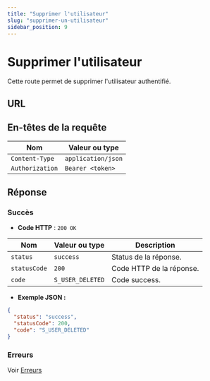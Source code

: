 ```yaml
---
title: "Supprimer l'utilisateur"
slug: "supprimer-un-utilisateur"
sidebar_position: 9
---
```



# Supprimer l'utilisateur

Cette route permet de supprimer l'utilisateur authentifié.

## URL

<HttpMethod method="DELETE" route="/v1/user" />

## En-têtes de la requête

| Nom      |        Valeur ou type                  |
|-----------|------------------------------|
| `Content-Type`     | `application/json`            |
| `Authorization`     | `Bearer <token>`            |

## Réponse

### Succès

- **Code HTTP** : `200 OK`

| Nom      |        Valeur ou type                  | Description                                         |
|-----------|------------------------------|-----------------------------------------------------|
| `status`     | `success`            | Status de la réponse.               |
| `statusCode`     | `200`          | Code HTTP de la réponse. |
| `code`     | `S_USER_DELETED`        | Code success.                |

- **Exemple JSON :**

```json
{
  "status": "success",
  "statusCode": 200,
  "code": "S_USER_DELETED"
}
```

### Erreurs

Voir [Erreurs](../../reponses/errors.mdx)